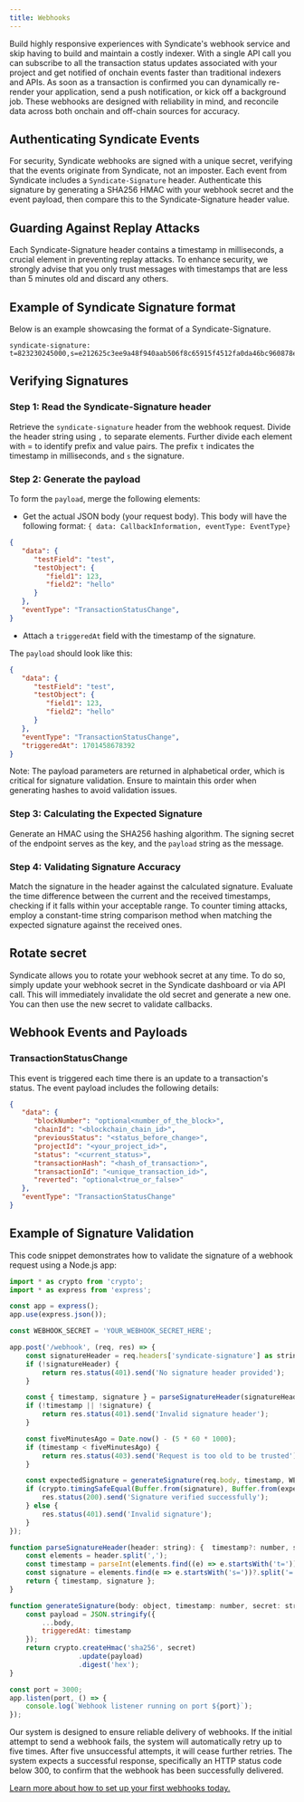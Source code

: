 ```yaml
---
title: Webhooks
---
```


Build highly responsive experiences with Syndicate's webhook service and skip having to build and maintain a costly indexer. With a single API call you can subscribe to all the transaction status updates associated with your project and get notified of onchain events faster than traditional indexers and APIs. As soon as a transaction is confirmed you can dynamically re-render your application, send a push notification, or kick off a background job. These webhooks are designed with reliability in mind, and reconcile data across both onchain and off-chain sources for accuracy.

## Authenticating Syndicate Events

For security, Syndicate webhooks are signed with a unique secret, verifying that the events originate from Syndicate, not an imposter. Each event from Syndicate includes a `Syndicate-Signature` header. Authenticate this signature by generating a SHA256 HMAC with your webhook secret and the event payload, then compare this to the Syndicate-Signature header value.

## Guarding Against Replay Attacks

Each Syndicate-Signature header contains a timestamp in milliseconds, a crucial element in preventing replay attacks. To enhance security, we strongly advise that you only trust messages with timestamps that are less than 5 minutes old and discard any others.

## Example of Syndicate Signature format

Below is an example showcasing the format of a Syndicate-Signature.

```
syndicate-signature: t=823230245000,s=e212625c3ee9a48f940aab506f8c65915f4512fa0da46bc960878eb413d024b7
```

## Verifying Signatures

### Step 1: Read the Syndicate-Signature header

Retrieve the `syndicate-signature` header from the webhook request.
Divide the header string using `,` to separate elements. Further divide each element with = to identify prefix and value pairs. The prefix `t` indicates the timestamp in milliseconds, and `s` the signature.

### Step 2: Generate the payload

To form the `payload`, merge the following elements:

- Get the actual JSON body (your request body). This body will have the following format: `{ data: CallbackInformation, eventType: EventType}`

```JSON
{
   "data": {
      "testField": "test",
      "testObject": {
         "field1": 123,
         "field2": "hello"
      }
   },
   "eventType": "TransactionStatusChange",
}
```

- Attach a `triggeredAt` field with the timestamp of the signature.

The `payload` should look like this:

```JSON
{
   "data": {
      "testField": "test",
      "testObject": {
         "field1": 123,
         "field2": "hello"
      }
   },
   "eventType": "TransactionStatusChange",
   "triggeredAt": 1701458678392
}
```

<Note>
  Note: The payload parameters are returned in alphabetical order, which is
  critical for signature validation. Ensure to maintain this order when
  generating hashes to avoid validation issues.
</Note>

### Step 3: Calculating the Expected Signature

Generate an HMAC using the SHA256 hashing algorithm. The signing secret of the endpoint serves as the key, and the `payload` string as the message.

### Step 4: Validating Signature Accuracy

Match the signature in the header against the calculated signature. Evaluate the time difference between the current and the received timestamps, checking if it falls within your acceptable range. To counter timing attacks, employ a constant-time string comparison method when matching the expected signature against the received ones.

## Rotate secret

Syndicate allows you to rotate your webhook secret at any time. To do so, simply update your webhook secret in the Syndicate dashboard or via API call. This will immediately invalidate the old secret and generate a new one. You can then use the new secret to validate callbacks.

## Webhook Events and Payloads

### TransactionStatusChange

This event is triggered each time there is an update to a transaction's status. The event payload includes the following details:

```JSON
{
   "data": {
      "blockNumber": "optional<number_of_the_block>",
      "chainId": "<blockchain_chain_id>",
      "previousStatus": "<status_before_change>",
      "projectId": "<your_project_id>",
      "status": "<current_status>",
      "transactionHash": "<hash_of_transaction>",
      "transactionId": "<unique_transaction_id>",
      "reverted": "optional<true_or_false>"
   },
   "eventType": "TransactionStatusChange"
}
```

## Example of Signature Validation

This code snippet demonstrates how to validate the signature of a webhook request using a Node.js app:

```javascript
import * as crypto from 'crypto';
import * as express from 'express';

const app = express();
app.use(express.json());

const WEBHOOK_SECRET = 'YOUR_WEBHOOK_SECRET_HERE';

app.post('/webhook', (req, res) => {
    const signatureHeader = req.headers['syndicate-signature'] as string;
    if (!signatureHeader) {
        return res.status(401).send('No signature header provided');
    }

    const { timestamp, signature } = parseSignatureHeader(signatureHeader);
    if (!timestamp || !signature) {
        return res.status(401).send('Invalid signature header');
    }

    const fiveMinutesAgo = Date.now() - (5 * 60 * 1000);
    if (timestamp < fiveMinutesAgo) {
        return res.status(403).send('Request is too old to be trusted');
    }

    const expectedSignature = generateSignature(req.body, timestamp, WEBHOOK_SECRET);
    if (crypto.timingSafeEqual(Buffer.from(signature), Buffer.from(expectedSignature))) {
        res.status(200).send('Signature verified successfully');
    } else {
        res.status(401).send('Invalid signature');
    }
});

function parseSignatureHeader(header: string): {  timestamp?: number, signature?: string;} {
    const elements = header.split(',');
    const timestamp = parseInt(elements.find((e) => e.startsWith('t='))?.split('=')[1] || '');
    const signature = elements.find(e => e.startsWith('s='))?.split('=')[1];
    return { timestamp, signature };
}

function generateSignature(body: object, timestamp: number, secret: string): string {
    const payload = JSON.stringify({
        ...body,
        triggeredAt: timestamp
    });
    return crypto.createHmac('sha256', secret)
                 .update(payload)
                 .digest('hex');
}

const port = 3000;
app.listen(port, () => {
    console.log(`Webhook listener running on port ${port}`);
});
```

<Note>
  Our system is designed to ensure reliable delivery of webhooks. If the initial
  attempt to send a webhook fails, the system will automatically retry up to
  five times. After five unsuccessful attempts, it will cease further retries.
  The system expects a successful response, specifically an HTTP status code
  below 300, to confirm that the webhook has been successfully delivered.
</Note>

[Learn more about how to set up your first webhooks today.](/open-api/webhook/post-create-callback)
